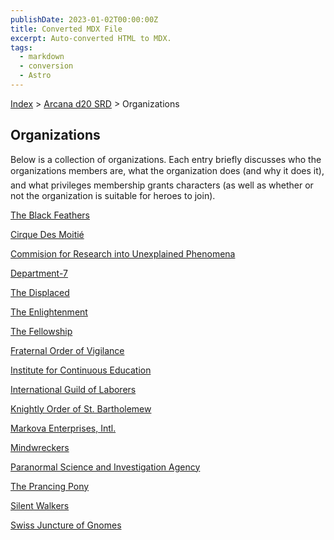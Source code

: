 ```yaml
---
publishDate: 2023-01-02T00:00:00Z
title: Converted MDX File
excerpt: Auto-converted HTML to MDX.
tags:
  - markdown
  - conversion
  - Astro
---
```






[Index](-index) > [Arcana d20 SRD](arcana-d20-srd-index) > Organizations




## Organizations


Below is a collection of organizations. Each entry briefly discusses who the organizations members are, what the organization does (and why it does it), and what privileges membership grants characters (as well as whether or not the organization is suitable for heroes to join).


[The Black Feathers](arcana-d20-srd-organizations-the-black-feathers)


[Cirque Des Moitié](arcana-d20-srd-organizations-cirque-des-moitie)


[Commision for Research into Unexplained Phenomena](arcana-d20-srd-organizations-commision-for-research-into-unexplained-phenomena)


[Department-7](arcana-d20-srd-organizations-department-7)


[The Displaced](arcana-d20-srd-organizations-the-displaced)


[The Enlightenment](arcana-d20-srd-organizations-the-enlightenment)


[The Fellowship](arcana-d20-srd-organizations-the-fellowship)


[Fraternal Order of Vigilance](arcana-d20-srd-organizations-fraternal-order-of-vigilance)


[Institute for Continuous Education](arcana-d20-srd-organizations-institute-for-continuous-education)


[International Guild of Laborers](arcana-d20-srd-organizations-international-guild-of-laborers)


[Knightly Order of St. Bartholemew](arcana-d20-srd-organizations-knightly-order-of-st-bartholomew)


[Markova Enterprises, Intl.](arcana-d20-srd-organizations-markova-enterprises-intl)


[Mindwreckers](arcana-d20-srd-organizations-mindwreckers)


[Paranormal Science and Investigation Agency](arcana-d20-srd-organizations-paranormal-science-and-investigation-agency)


[The Prancing Pony](arcana-d20-srd-organizations-the-prancing-pony)


[Silent Walkers](arcana-d20-srd-organizations-silent-walkers)


[Swiss Juncture of Gnomes](arcana-d20-srd-organizations-swiss-juncture-of-gnomes)




